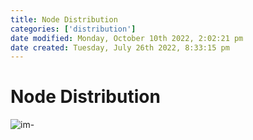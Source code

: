 ```yaml
---
title: Node Distribution
categories: ['distribution']
date modified: Monday, October 10th 2022, 2:02:21 pm
date created: Tuesday, July 26th 2022, 8:33:15 pm
---
```


# Node Distribution

![im](images/Pasted%20image%2020220418123429.png)-



